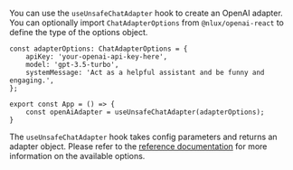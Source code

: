 You can use the `useUnsafeChatAdapter` hook to create an OpenAI adapter.<br />
You can optionally import `ChatAdapterOptions` from `@nlux/openai-react` to define the type of the options object.

```tsx
const adapterOptions: ChatAdapterOptions = {
    apiKey: 'your-openai-api-key-here',
    model: 'gpt-3.5-turbo',
    systemMessage: 'Act as a helpful assistant and be funny and engaging.',
};

export const App = () => {
    const openAiAdapter = useUnsafeChatAdapter(adapterOptions);
}
```

The `useUnsafeChatAdapter` hook takes config parameters and returns an adapter object. Please refer to
the [reference documentation](/api/adapters/open-ai) for more information on the available options.